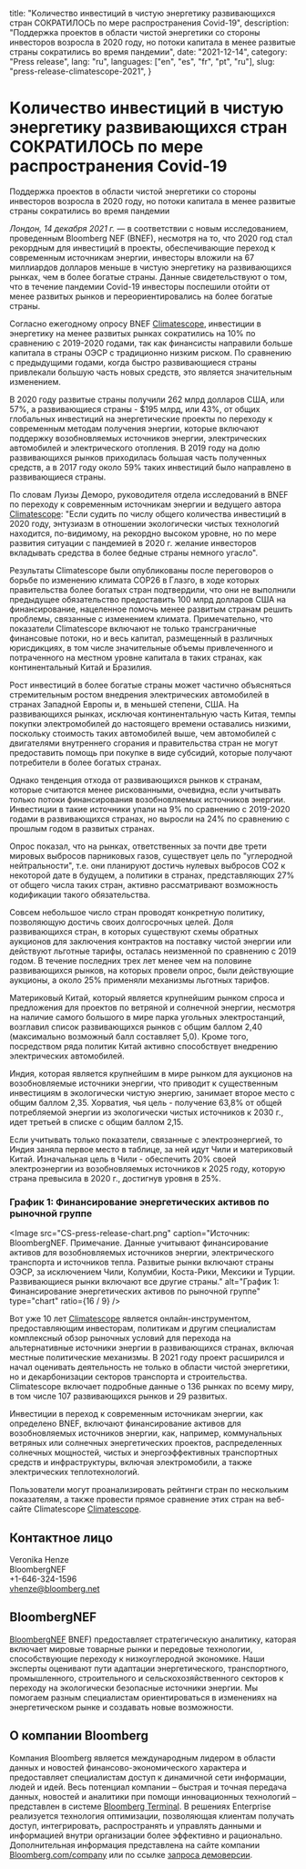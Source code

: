   title:
    "Kоличествo инвестиций в чистую энергетику развивающихся стран СОКРАТИЛОСЬ по мере распространения Covid-19",
  description:
    "Поддержка проектов в области чистой энергетики со стороны инвесторов возросла в 2020 году, но потоки капитала в менее развитые страны сократились во время пандемии",
  date: "2021-12-14",
  category: "Press release",
  lang: "ru",
  languages: ["en", "es", "fr", "pt", "ru"],
  slug: "press-release-climatescope-2021",
}

# Kоличествo инвестиций в чистую энергетику развивающихся стран СОКРАТИЛОСЬ по мере распространения Covid-19

Поддержка проектов в области чистой энергетики со стороны инвесторов возросла в 2020 году, но потоки капитала в менее развитые страны сократились во время пандемии

_Лондон, 14 декабря 2021 г._ — в соответствии с новым исследованием, проведенным Bloomberg NEF (BNEF), несмотря на то, что 2020 год стал рекордным для инвестиций в проекты, обеспечивающие переход к современным источникам энергии, инвесторы вложили на 67 миллиардов долларов меньше в чистую энергетику на развивающихся рынках, чем в более богатые страны. Данные свидетельствуют о том, что в течение пандемии Covid-19 инвесторы поспешили отойти от менее развитых рынков и переориентировались на более богатые страны.

Согласно ежегодному опросу BNEF [Climatescope](https://www.global-climatescope.org/), инвестиции в энергетику на менее развитых рынках сократились на 10% по сравнению с 2019-2020 годами, так как финансисты направили больше капитала в страны ОЭСР с традиционно низким риском. По сравнению с предыдущими годами, когда быстро развивающиеся страны привлекали большую часть новых средств, это является значительным изменением.

В 2020 году развитые страны получили 262 млрд долларов США, или 57%, а развивающиеся страны - $195 млрд, или 43%, от общих глобальных инвестиций на энергетические проекты по переходу к современным методам получения энергии, которые включают поддержку возобновляемых источников энергии, электрических автомобилей и электрического отопления. В 2019 году на долю развивающихся рынков приходилась большая часть полученных средств, а в 2017 году около 59% таких инвестиций было направлено в развивающиеся страны.

По словам Луизы Деморо, руководителя отдела исследований в BNEF по переходу к современным источникам энергии и ведущего автора [Climatescope](https://www.global-climatescope.org/): "Если судить по числу общего количества инвестиций в 2020 году, энтузиазм в отношении экологически чистых технологий находится, по-видимому, на рекордно высоком уровне, но по мере развития ситуации с пандемией в 2020 г. желание инвесторов вкладывать средства в более бедные страны немного угасло".

Результаты Climatescope были опубликованы после переговоров о борьбе по изменению климата COP26 в Глазго, в ходе которых правительства более богатых стран подтвердили, что они не выполнили предыдущее обязательство предоставить 100 млрд долларов США на финансирование, нацеленное помочь менее развитым странам решить проблемы, связанные с изменением климата. Примечательно, что показатели Climatescope включают не только трансграничные финансовые потоки, но и весь капитал, размещенный в различных юрисдикциях, в том числе значительные объемы привлеченного и потраченного на местном уровне капитала в таких странах, как континентальный Китай и Бразилия.

Рост инвестиций в более богатые страны может частично объясняться стремительным ростом внедрения электрических автомобилей в странах Западной Европы и, в меньшей степени, США. На развивающихся рынках, исключая континентальную часть Китая, темпы покупки электромобилей до настоящего времени оставались низкими, поскольку стоимость таких автомобилей выше, чем автомобилей с двигателями внутреннего сгорания и правительства стран не могут предоставить помощь при покупке в виде субсидий, которые получают потребители в более богатых странах.

Однако тенденция отхода от развивающихся рынков к странам, которые считаются менее рискованными, очевидна, если учитывать только потоки финансирования возобновляемых источников энергии. Инвестиции в такие источники упали на 9% по сравнению с 2019-2020 годами в развивающихся странах, но выросли на 24% по сравнению с прошлым годом в развитых странах.

Опрос показал, что на рынках, ответственных за почти две трети мировых выбросов парниковых газов, существует цель по "углеродной нейтральности", т.е. они планируют достичь нулевых выбросов CO2 к некоторой дате в будущем, а политики в странах, представляющих 27% от общего числа таких стран, активно рассматривают возможность кодификации такого обязательства.

Совсем небольшое число стран проводят конкретную политику, позволяющую достичь своих долгосрочных целей. Доля развивающихся стран, в которых существуют схемы обратных аукционов для заключения контрактов на поставку чистой энергии или действуют льготные тарифы, осталась неизменной по сравнению с 2019 годом. В течение последних трех лет менее чем на половине развивающихся рынков, на которых провели опрос, были действующие аукционы, а около 25% применяли механизмы льготных тарифов.

Материковый Китай, который является крупнейшим рынком спроса и предложения для проектов по ветряной и солнечной энергии, несмотря на наличие самого большого в мире парка угольных электростанций, возглавил список развивающихся рынков с общим баллом 2,40 (максимально возможный балл составляет 5,0). Кроме того, посредством ряда политик Китай активно способствует внедрению электрических автомобилей.

Индия, которая является крупнейшим в мире рынком для аукционов на возобновляемые источники энергии, что приводит к существенным инвестициям в экологически чистую энергию, занимает второе место с общим баллом 2,35. Хорватия, чья цель - получение 63,8% от общей потребляемой энергии из экологически чистых источников к 2030 г., идет третьей в списке с общим баллом 2,15.

Если учитывать только показатели, связанные с электроэнергией, то Индия заняла первое место в таблице, за ней идут Чили и материковый Китай. Изначальная цель в Чили - обеспечить 20% своей электроэнергии из возобновляемых источников к 2025 году, которую страна превысила в 2020 г., достигнув уровня в 25%.

### График 1: Финансирование энергетических активов по рыночной группе

<Image
  src="CS-press-release-chart.png"
  caption="Источник: BloombergNEF. Примечание. Данные учитывают финансирование активов для возобновляемых источников энергии, электрического транспорта и источников тепла. Развитые рынки включают страны ОЭСР, за исключением Чили, Колумбии, Коста-Рики, Мексики и Турции. Развивающиеся рынки включают все другие страны."
  alt="График 1: Финансирование энергетических активов по рыночной группе"
  type="chart"
  ratio={16 / 9}
/>

Вот уже 10 лет [Climatescope](https://www.global-climatescope.org/) является онлайн-инструментом, предоставляющим инвесторам, политикам и другим специалистам комплексный обзор рыночных условий для перехода на альтернативные источники энергии в развивающихся странах, включая местные политические механизмы. В 2021 году проект расширился и начал оценивать деятельность не только в области чистой энергетики, но и декарбонизации секторов транспорта и строительства. Climatescope включает подробные данные о 136 рынках по всему миру, в том числе 107 развивающихся рынков и 29 развитых.

Инвестиции в переход к современным источникам энергии, как определено BNEF, включают финансирование активов для возобновляемых источников энергии, как, например, коммунальных ветряных или солнечных энергетических проектов, распределенных солнечных мощностей, чистых и энергоэффективных транспортных средств и инфраструктуры, включая электромобили, а также электрических теплотехнологий.

Пользователи могут проанализировать рейтинги стран по нескольким показателям, а также провести прямое сравнение этих стран на веб-сайте Climatescope [Climatescope](https://www.global-climatescope.org/).

## Контактное лицо

Veronika Henze <br />
BloombergNEF <br />
+1-646-324-1596 <br />
[vhenze@bloomberg.net](mailto:vhenze@bloomberg.net)

## BloombergNEF

[BloombergNEF](https://about.bnef.com/) BNEF) предоставляет стратегическую аналитику, каторая включает мировые товарные рынки и передовые технологии, способствующие переходу к низкоуглеродной экономике. Наши эксперты оценивают пути адаптации энергетического, транспортного, промышленного, строительного и сельскохозяйственного секторов к переходу на экологически безопасные источники энергии. Мы помогаем разным специалистам ориентироваться в изменениях на энергетическом рынке и создавать новые возможности.

## О компании Bloomberg

Компания Bloomberg является международным лидером в области данных и новостей финансово-экономического характера и предоставляет специалистам доступ к динамичной сети информации, людей и идей. Весь потенциал компании – быстрая и точная передача данных, новостей и аналитики при помощи инновационных технологий – представлен в системе [Bloomberg Terminal](https://www.bloomberg.com/professional/). В решениях Enterprise реализуется технология оптимизации, позволяющая клиентам получать доступ, интегрировать, распространять и управлять данными и информацией внутри организации более эффективно и рационально. Дополнительная информация представлена на сайте компании [Bloomberg.com/company](https://www.bloomberg.com/company) или по ссылке [запроса демоверсии](https://www.bloomberg.com/professional/request-demo/?utm_source=bbg-pr&bbgsum=dg-ws-core-pr).
